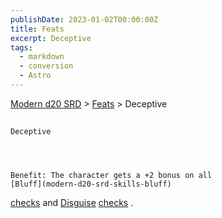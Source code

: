 ```yaml
---
publishDate: 2023-01-02T00:00:00Z
title: Feats
excerpt: Deceptive
tags:
  - markdown
  - conversion
  - Astro
---
```


[Modern d20 SRD](/#modernD20) >
[Feats](modern-d20-srd-feats-index) > Deceptive

##

    Deceptive




    Benefit: The character gets a +2 bonus on all
    [Bluff](modern-d20-srd-skills-bluff)

[checks](modern-d20-srd-skills-skill-basics-php#skill-check-index)
and
[Disguise](modern-d20-srd-skills-disguise)
[checks](modern-d20-srd-skills-skill-basics-php#skill-check-index)
.
